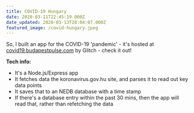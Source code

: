 ```yaml
---
title: COVID-19 Hungary
date: 2020-03-11T22:45:19.000Z
date_updated: 2020-03-13T20:04:07.000Z
featured_image: /covid-hungary.jpeg
---
```


So, I built an app for the COVID-19 'pandemic' - it's hosted at [covid19.budapestpulse.com](https://covid19.budapestpulse.com) by Glitch - check it out!

**Tech info:**

- It's a Node.js/Express app
- It fetches data the koronavirus.gov.hu site, and parses it to read out key data points
- It saves that to an NEDB database with a time stamp
- If there's a database entry within the past 30 mins, then the app will read that, rather than refetching the data
